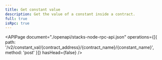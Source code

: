 ```yaml
---
title: Get constant value
description: Get the value of a constant inside a contract.
full: true
isRpc: true
---
```


<APIPage
  document="./openapi/stacks-node-rpc-api.json"
  operations={[{ path: '/v2/constant_val/{contract_address}/{contract_name}/{constant_name}', method: 'post' }]}
  hasHead={false}
/>